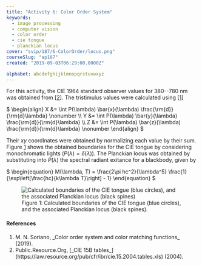 ```yaml
---
title: "Activity 6: Color Order System"
keywords:
  - image processing
  - computer vision
  - color order
  - cie tongue
  - planckian locus
cover: "svip/187/6-ColorOrder/locus.png"
courseSlug: "ap187"
created: "2019-09-03T06:29:00.0000Z"

alphabet: abcdefghijklmnopqrstuvwxyz
---
```



For this activity, the CIE 1964 standard observer values for 380--780 nm was obtained from [[2](#CIE64)]. The
tristimulus values were calculated using [[1](#Soriano2019)]

<span id="eq-tristimulus" class="mx-auto">
$
\begin{align}
  X &= \int P(\lambda) \bar{x}(\lambda) \frac{\rm{d}}{\rm{d}\lambda} \nonumber \\
	Y &= \int P(\lambda) \bar{y}(\lambda) \frac{\rm{d}}{\rm{d}\lambda} \\
	Z &= \int P(\lambda) \bar{z}(\lambda) \frac{\rm{d}}{\rm{d}\lambda} \nonumber
\end{align}
$
</span>

Their $xy$ coordinates were obtained by normalizing each value by their sum. Figure&nbsp;[1](#fig-locus) shows the
obtained boundaries for the CIE tongue by considering monochromatic lights ($P(\lambda) = \delta(\lambda)$). The
Planckian locus was obtained by substituting into $P(\lambda)$ the spectral radiant exitance for a blackbody, given by

<span id="eq-planck" class="mx-auto">
$
\begin{equation}
  M(\lambda, T) = \frac{2\pi hc^2}{\lambda^5} \frac{1}{\exp\left[\frac{hc}{k\lambda T}\right] - 1}
\end{equation}
$
</span>

<figure id="fig-locus" class="container">
  <img
    src={buildCldUrl("svip/187/6-ColorOrder/locus")}
    alt="Calculated boundaries of the CIE tongue (blue circles), and the associated Planckian locus (black spines)"
    class="mx-auto"
  />
  <figcaption class="text-center">
    Figure 1: Calculated boundaries of the CIE tongue (blue circles), and the associated Planckian locus (black spines).
  </figcaption>
</figure>

#### References

<ol className="reference">
  <li id="Soriano2019">M. N. Soriano, _Color order system and color matching functions_ (2019).</li>
  <li id="CIE64">
    Public.Resource.Org,
    [_CIE 15B tables_](https://law.resource.org/pub/cfr/ibr/cie.15.2004.tables.xls)
    (2004).
  </li>
</ol>
